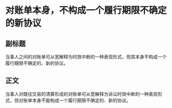 # 对账单本身，不构成一个履行期限不确定的新协议
## 副标题
当事人之间的对账单可从宽解释为时效中断的一种表现形式，但其本身不构成一个履行期限不确定的、新的协议。
## 正文
当事人对既往交易的清算形成的对账单可从宽解释为诉讼时效中断的一种表现形式，但对账单本身不能构成一个履行期限不确定的、新的协议。